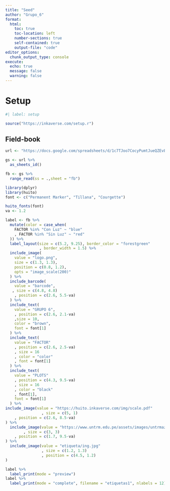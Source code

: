 ---
title: "Seed"
author: "Grupo_6"
format:
  html:
    toc: true
    toc-location: left
    number-sections: true
    self-contained: true
    output-file: "code"
editor_options: 
  chunk_output_type: console
execute: 
  echo: true
  message: false
  warning: false
---


# Setup

```{r}
#| label: setup

source("https://inkaverse.com/setup.r")

```

## Field-book


```{r}
url <- "https://docs.google.com/spreadsheets/d/1c7TJoo7CocyPumtJueQZEvETEQPnzLjwtTZBNp0sM8Q/edit?gid=2046240100#gid=2046240100"

gs <- url %>% 
  as_sheets_id()

fb <- gs %>% 
  range_read(ss = .,sheet = "fb")

```

```{r}
library(dplyr)
library(huito)
font <- c("Permanent Marker", "Tillana", "Courgette")

huito_fonts(font)
va <- 1.2

label <- fb %>%
  mutate(color = case_when(
    FACTOR %in% "Con Luz" ~ "blue"
    , FACTOR %in% "Sin Luz" ~ "red"
  )) %>%
  label_layout(size = c(5.2, 9.25), border_color = "forestgreen"
               , border_width = 1.5) %>%
  include_image(
    value = "logo.png",
    size = c(1.3, 1.3),
    position = c(0.8, 1.2),
    opts = "image_scale(200)"
  ) %>%
  include_barcode(
    value = "barcode",
   , size = c(4.8, 4.8)
    , position = c(2.6, 5.5-va)
  ) %>%
  include_text(
    value = "GRUPO 6",
    , position = c(2.6, 2.1-va)
    ,size = 10,
    color = "brown",
    font = font[1]
  ) %>%
  include_text(
    value = "FACTOR"
    , position = c(2.6, 2.5-va)
    , size = 16
    , color = "color" 
    , font = font[1]
  ) %>%
  include_text(
    value = "PLOTS"
    , position = c(4.3, 9.5-va)
    , size = 16
    , color = "black"
    , font[1],
    font = font[1]
  ) %>% 
include_image(value = "https://huito.inkaverse.com/img/scale.pdf"
                , size = c(5, 1)
    , position = c(2.6, 8.5-va)
) %>% 
  include_image(value = "https://www.untrm.edu.pe/assets/images/untrmazul.png"
        , size = c(3, 3)
    , position = c(1.7, 9.5-va)
) %>% 
  include_image(value = "etiqueta/ing.jpg"
                , size = c(1.2, 1.3) 
                , position = c(4.5, 1.2)
)

label %>% 
  label_print(mode = "preview")
label %>%
  label_print(mode = "complete", filename = "etiquetas1", nlabels = 12)

```


